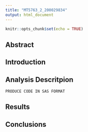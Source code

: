```yaml
---
title: "MT5763_2_200029834"
output: html_document
---
```


```r
knitr::opts_chunk$set(echo = TRUE)
```

## Abstract
<!-- executive summary -->


## Introduction
<!-- describing the purpose of your investigation -->


## Analysis Descritpion
<!-- clear account of what you did statistically as well as the data wrangling,) and why -->
```
PRODUCE CODE IN SAS FORMAT
```

## Results
<!-- results clearly explained and presented (includes data visualisation-->




## Conclusions
<!-- conclusions along with criticisms of the design if any -->


